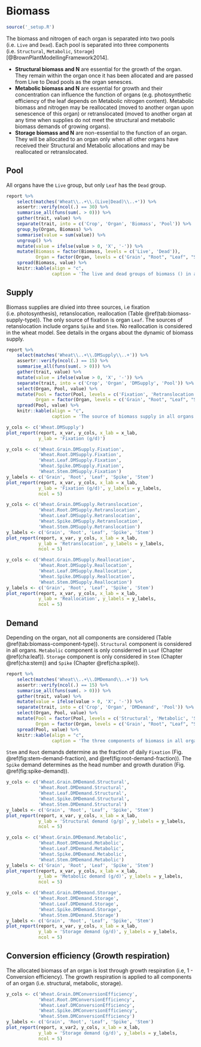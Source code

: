 # Biomass {#cha:biomass}


```r
source('_setup.R')
```

The biomass and nitrogen of each organ is separated into two pools (i.e. `Live` and `Dead`). Each pool is separated into three components (i.e. `Structural`, `Metabolic`, `Storage`) [@BrownPlantModellingFramework2014].


* **Structural biomass and N** are essential for the growth of the organ. They remain within the organ once it has been allocated and are passed from Live to Dead pools as the organ senesces.
* **Metabolic biomass and N** are essential for growth and their concentration can influence the function of organs (e.g. photosynthetic efficiency of the leaf depends on Metabolic nitrogen content). Metabolic biomass and nitrogen may be reallocated (moved to another organ upon senescence of this organ) or retranslocated
(moved to another organ at any time when supplies do not meet the structural and metabolic biomass demands of growing organs).
* **Storage biomass and N** are non-essential to the function of an organ. They will be allocated to an organ only when all other organs have received their Structural and Metabolic allocations and may be reallocated or retranslocated.



## Pool {#sec:biomass-pool}
All organs have the `Live` group, but only `Leaf` has the `Dead` group.

```r

report %>% 
    select(matches('Wheat\\..+\\.(Live|Dead)\\..+')) %>% 
    assertr::verify(ncol(.) == 30) %>% 
    summarise_all(funs(sum(. > 0))) %>% 
    gather(trait, value) %>% 
    separate(trait, into = c('Crop', 'Organ', 'Biomass', 'Pool')) %>% 
    group_by(Organ, Biomass) %>% 
    summarise(value = sum(value)) %>% 
    ungroup() %>% 
    mutate(value = ifelse(value > 0, 'X', '-')) %>% 
    mutate(Biomass = factor(Biomass, levels = c('Live', 'Dead')),
           Organ = factor(Organ, levels = c('Grain', "Root", "Leaf", "Spike", "Stem"))) %>% 
    spread(Biomass, value) %>% 
    knitr::kable(align = "c",
                 caption = 'The live and dead groups of biomass () in all organs. X and - indicate the organ has and has not the group, respectively.')
```



## Supply {#sec:biomass-supply}

Biomass supplies are divied into three sources, i.e fixation (i.e. photosynthesis), retanslocation, reallocation (Table \@ref(tab:biomass-supply-type)). The only source of fixation is organ `Leaf`. The sources of retanslocation include organs `Spike` and `Stem`. No reallocation is considered in the wheat model. See details in the organs about the dynamic of biomass supply. 


```r

report %>% 
    select(matches('Wheat\\..+\\.DMSupply\\..+')) %>% 
    assertr::verify(ncol(.) == 15) %>% 
    summarise_all(funs(sum(. > 0))) %>% 
    gather(trait, value) %>% 
    mutate(value = ifelse(value > 0, 'X', '-')) %>% 
    separate(trait, into = c('Crop', 'Organ', 'DMSupply', 'Pool')) %>% 
    select(Organ, Pool, value) %>%
    mutate(Pool = factor(Pool, levels = c('Fixation', 'Retranslocation', 'Reallocation')),
           Organ = factor(Organ, levels = c('Grain', "Root", "Leaf", "Spike", "Stem"))) %>% 
    spread(Pool, value) %>% 
    knitr::kable(align = "c",
                 caption = 'The source of biomass supply in all organs. X and - indicate the organ has and has not the source, respectively.')
```




<div class="fig-output">
```r
y_cols <- c('Wheat.DMSupply')
plot_report(report, x_var, y_cols, x_lab = x_lab, 
            y_lab = 'Fixation (g/d)')

```
</div>




<div class="fig-output">
```r
y_cols <- c('Wheat.Grain.DMSupply.Fixation',
            'Wheat.Root.DMSupply.Fixation',
            'Wheat.Leaf.DMSupply.Fixation',
            'Wheat.Spike.DMSupply.Fixation',
            'Wheat.Stem.DMSupply.Fixation')
y_labels <- c('Grain', 'Root', 'Leaf', 'Spike', 'Stem')
plot_report(report, x_var, y_cols, x_lab = x_lab, 
            y_lab = 'Fixation (g/d)', y_labels = y_labels,
            ncol = 5)

```
</div>


<div class="fig-output">
```r
y_cols <- c('Wheat.Grain.DMSupply.Retranslocation',
            'Wheat.Root.DMSupply.Retranslocation',
            'Wheat.Leaf.DMSupply.Retranslocation',
            'Wheat.Spike.DMSupply.Retranslocation',
            'Wheat.Stem.DMSupply.Retranslocation')
y_labels <- c('Grain', 'Root', 'Leaf', 'Spike', 'Stem')
plot_report(report, x_var, y_cols, x_lab = x_lab, 
            y_lab = 'Retranslocation', y_labels = y_labels,
            ncol = 5)

```
</div>




<div class="fig-output">
```r
y_cols <- c('Wheat.Grain.DMSupply.Reallocation',
            'Wheat.Root.DMSupply.Reallocation',
            'Wheat.Leaf.DMSupply.Reallocation',
            'Wheat.Spike.DMSupply.Reallocation',
            'Wheat.Stem.DMSupply.Reallocation')
y_labels <- c('Grain', 'Root', 'Leaf', 'Spike', 'Stem')
plot_report(report, x_var, y_cols, x_lab = x_lab, 
            y_lab = 'Reallocation', y_labels = y_labels,
            ncol = 5)

```
</div>


## Demand {#sec:biomass-demand}

Depending on the organ, not all components are considered (Table \@ref(tab:biomass-component-type)). `Structural` component is considered in all organs. `Metabolic` component is only considerred in `Leaf` (Chapter \@ref(cha:leaf)). `Storage` component is only considered in `Stem` (Chapter \@ref(cha:stem)) and `Spike` (Chapter \@ref(cha:spike)).

```r
report %>% 
    select(matches('Wheat\\..+\\.DMDemand\\..+')) %>% 
    assertr::verify(ncol(.) == 15) %>% 
    summarise_all(funs(sum(. > 0))) %>% 
    gather(trait, value) %>% 
    mutate(value = ifelse(value > 0, 'X', '-')) %>% 
    separate(trait, into = c('Crop', 'Organ', 'DMDemand', 'Pool')) %>% 
    select(Organ, Pool, value) %>%
    mutate(Pool = factor(Pool, levels = c('Structural', 'Metabolic', 'Storage')),
           Organ = factor(Organ, levels = c('Grain', "Root", "Leaf", "Spike", "Stem"))) %>% 
    spread(Pool, value) %>% 
    knitr::kable(align = "c",
                 caption = 'The three components of biomass in all organs. X and - indicate the organ has and has not the component, respectively.')
```


`Stem` and `Root` demands determine as the fraction of daily `Fixation` (Fig. \@ref(fig:stem-demand-fraction), and \@ref(fig:root-demand-fraction)). The `Spike` demand determines as the head number and growth duration (Fig. \@ref(fig:spike-demand)).


<div class="fig-output">
```r
y_cols <- c('Wheat.Grain.DMDemand.Structural',
            'Wheat.Root.DMDemand.Structural',
            'Wheat.Leaf.DMDemand.Structural',
            'Wheat.Spike.DMDemand.Structural',
            'Wheat.Stem.DMDemand.Structural')
y_labels <- c('Grain', 'Root', 'Leaf', 'Spike', 'Stem')
plot_report(report, x_var, y_cols, x_lab = x_lab, 
            y_lab = 'Structural demand (g/g)', y_labels = y_labels,
            ncol = 5)

```
</div>



<div class="fig-output">
```r
y_cols <- c('Wheat.Grain.DMDemand.Metabolic',
            'Wheat.Root.DMDemand.Metabolic',
            'Wheat.Leaf.DMDemand.Metabolic',
            'Wheat.Spike.DMDemand.Metabolic',
            'Wheat.Stem.DMDemand.Metabolic')
y_labels <- c('Grain', 'Root', 'Leaf', 'Spike', 'Stem')
plot_report(report, x_var, y_cols, x_lab = x_lab, 
            y_lab = 'Metabolic demand (g/d)', y_labels = y_labels,
            ncol = 5)

```
</div>

<div class="fig-output">
```r
y_cols <- c('Wheat.Grain.DMDemand.Storage',
            'Wheat.Root.DMDemand.Storage',
            'Wheat.Leaf.DMDemand.Storage',
            'Wheat.Spike.DMDemand.Storage',
            'Wheat.Stem.DMDemand.Storage')
y_labels <- c('Grain', 'Root', 'Leaf', 'Spike', 'Stem')
plot_report(report, x_var, y_cols, x_lab = x_lab, 
            y_lab = 'Storage demand (g/d)', y_labels = y_labels,
            ncol = 5)

```
</div>

## Conversion efficiency (Growth respiration) {#sec-conversion-efficiency}

The allocated biomass of an organ is lost through growth respiration (i.e, 1 - Conversion efficiency). The growth respiration is applied to all components of an organ (i.e. structural, metabolic, storage).

<div class="fig-input">
```r
y_cols <- c('Wheat.Grain.DMConversionEfficiency',
            'Wheat.Root.DMConversionEfficiency',
            'Wheat.Leaf.DMConversionEfficiency',
            'Wheat.Spike.DMConversionEfficiency',
            'Wheat.Stem.DMConversionEfficiency')
y_labels <- c('Grain', 'Root', 'Leaf', 'Spike', 'Stem')
plot_report(report, x_var2, y_cols, x_lab = x_lab, 
            y_lab = 'Storage demand (g/d)', y_labels = y_labels,
            ncol = 5)

```
</div>

